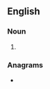 ==English==

===Noun===
{{en-noun}}

# {{obsolete spelling of|servant|lang=en}}

===Anagrams===
* {{anagrams|en|Transue|aunters|natuers|natures|saunter|sea turn|tea urns|tea-urns|unrates}}